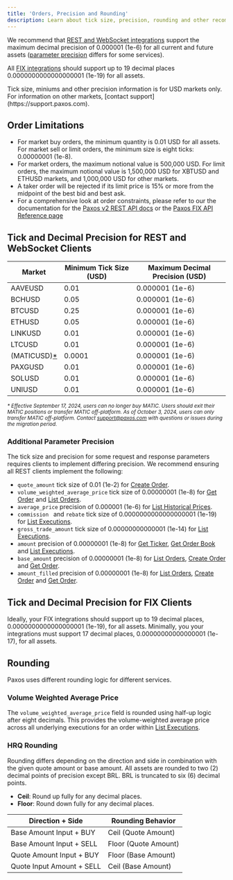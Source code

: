 ```yaml
---
title: 'Orders, Precision and Rounding'
description: Learn about tick size, precision, rounding and other recommendations.
---
```


We recommend that [REST and WebSocket integrations](#rest-websocket-clients) support the maximum decimal precision of 0.000001 (1e-6) for all current and future assets ([parameter precision](#additional-parameter-precision)  differs for some services).

All [FIX integrations](#fix-clients) should support up to 19 decimal places 0.0000000000000000001 (1e-19) for all assets.

<Tip>
Tick size, miniums and other precision information is for USD markets only.
For information on other markets, [contact support](https://support.paxos.com).
</Tip>

## Order Limitations

- For market buy orders, the minimum quantity is 0.01 USD for all assets. For market sell or limit orders, the minimum size is eight ticks: 0.00000001 (1e-8).
- For market orders, the maximum notional value is 500,000 USD. For limit orders, the maximum notional value is 1,500,000 USD for XBTUSD and ETHUSD markets, and 1,000,000 USD for other markets.
- A taker order will be rejected if its limit price is 15% or more from the midpoint of the best bid and best ask.
- For a comprehensive look at order constraints, please refer to our the documentation for the [Paxos v2 REST API docs](../../api-reference) or the [Paxos FIX API Reference page](https://developer.paxos.com/docs/itbit/fix/)

## Tick and Decimal Precision for REST and WebSocket Clients

| Market | Minimum Tick Size (USD) | Maximum Decimal Precision (USD) |
| --- | --- | --- |
| AAVEUSD | 0.01 | 0.000001 (1e-6) |
| BCHUSD | 0.05 | 0.000001 (1e-6) |
| BTCUSD | 0.25 | 0.000001 (1e-6) |
| ETHUSD | 0.05 | 0.000001 (1e-6) |
| LINKUSD | 0.01 | 0.000001 (1e-6) |
| LTCUSD | 0.01 | 0.000001 (1e-6) |
| (MATICUSD)[\*](#matic) | 0.0001 | 0.000001 (1e-6) |
| PAXGUSD | 0.01 | 0.000001 (1e-6) |
| SOLUSD | 0.01  | 0.000001 (1e-6) |
| UNIUSD | 0.01 |  0.000001 (1e-6) |

<small id="matic">
<em>

\* Effective September 17, 2024, users can no longer buy MATIC.
Users should exit their MATIC positions or transfer MATIC off-platform.
As of October 3, 2024, users can only transfer MATIC off-platform.
Contact support@paxos.com with questions or issues during the migration period.

</em>
</small>

### Additional Parameter Precision

The tick size and precision for some request and response parameters requires clients to implement differing precision.
We recommend ensuring all REST clients implement the following:

- `quote_amount` tick size of 0.01 (1e-2) for [Create Order](/endpoints/orders/create-order).
- `volume_weighted_average_price` tick size of 0.00000001 (1e-8) for [Get Order](/endpoints/orders/get-order) and [List Orders](/endpoints/orders/list-orders).
- `average_price` precision of 0.000001 (1e-6) for [List Historical Prices](/endpoints/pricing/list-historical-prices).
- `commission ` and `rebate` tick size of 0.0000000000000000001 (1e-19) for [List Executions](/endpoints/orders/list-executions).
- `gross_trade_amount` tick size of 0.00000000000001 (1e-14) for [List Executions](/endpoints/orders/list-executions).
- `amount` precision of 0.00000001 (1e-8) for [Get Ticker](/endpoints/market-data/get-ticker), [Get Order Book](/endpoints/market-data/get-order-book) and [List Executions](/endpoints/orders/list-executions).
- `base_amount` precision of 0.00000001 (1e-8) for [List Orders](/endpoints/orders/list-orders), [Create Order](/endpoints/orders/create-order) and [Get Order](/endpoints/orders/get-order).
- `amount_filled` precision of 0.00000001 (1e-8) for [List Orders](/endpoints/orders/list-orders), [Create Order](/endpoints/orders/create-order) and [Get Order](/endpoints/orders/get-order).

## Tick and Decimal Precision for FIX Clients

Ideally, your FIX integrations should support up to 19 decimal places, 0.0000000000000000001 (1e-19), for all assets.
Minimally, you your integrations must support 17 decimal places, 0.00000000000000001 (1e-17), for all assets.

## Rounding

Paxos uses different rounding logic for different services.

### Volume Weighted Average Price

The `volume_weighted_average_price` field is rounded using half-up logic after eight decimals.
This provides the volume-weighted average price across all underlying executions for an order within [List Executions](/endpoints/orders/list-executions).

### HRQ Rounding

Rounding differs depending on the direction and side in combination with the given quote amount or base amount.
All assets are rounded to two (2) decimal points of precision except BRL.
BRL is truncated to six (6) decimal points.

- **Ceil**: Round up fully for any decimal places.
- **Floor**: Round down fully for any decimal places.

| Direction + Side | Rounding Behavior |
| --- | --- |
| Base Amount Input + BUY | Ceil (Quote Amount) |
| Base Amount Input + SELL | Floor (Quote Amount) |
| Quote Amount Input + BUY | Floor (Base Amount) |
| Quote Input Amount + SELL | Ceil (Base Amount) |
